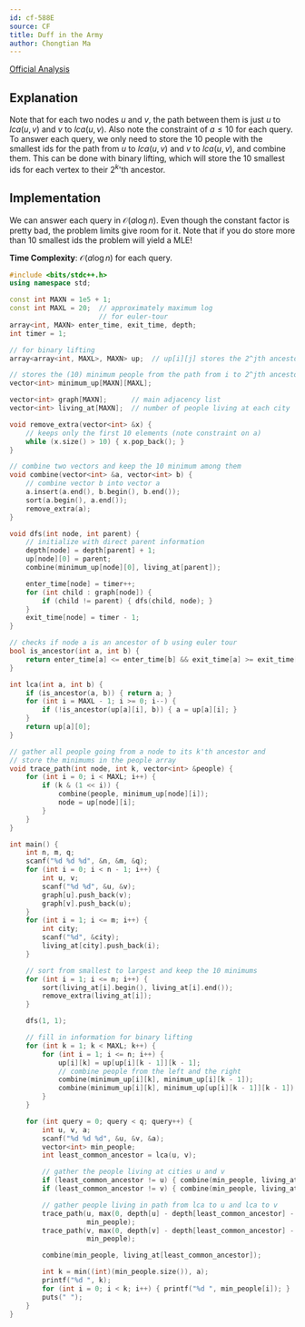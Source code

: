 ```yaml
---
id: cf-588E
source: CF
title: Duff in the Army
author: Chongtian Ma
---
```


[Official Analysis](https://codeforces.com/blog/entry/20971#:~:text=C%20(Author%3A,))

## Explanation

Note that for each two nodes $u$ and $v$, the path between them is just $u$ to
$lca(u,v)$ and $v$ to $lca(u,v)$. Also note the constraint of $a \leq 10$ for
each query. To answer each query, we only need to store the $10$ people with the
smallest ids for the path from $u$ to $lca(u,v)$ and $v$ to $lca(u,v)$, and
combine them. This can be done with binary lifting, which will store the $10$
smallest ids for each vertex to their $2^k$'th ancestor.

## Implementation

We can answer each query in $\mathcal{O}(a \log n)$. Even though the constant
factor is pretty bad, the problem limits give room for it. Note
that if you do store more than $10$ smallest ids the problem will yield a MLE!

**Time Complexity**: $\mathcal{O}(a \log n)$ for each query.

<LanguageSection>
<CPPSection>

```cpp
#include <bits/stdc++.h>
using namespace std;

const int MAXN = 1e5 + 1;
const int MAXL = 20;  // approximately maximum log
                      // for euler-tour
array<int, MAXN> enter_time, exit_time, depth;
int timer = 1;

// for binary lifting
array<array<int, MAXL>, MAXN> up;  // up[i][j] stores the 2^jth ancestor for i

// stores the (10) minimum people from the path from i to 2^jth ancestor
vector<int> minimum_up[MAXN][MAXL];

vector<int> graph[MAXN];      // main adjacency list
vector<int> living_at[MAXN];  // number of people living at each city

void remove_extra(vector<int> &x) {
	// keeps only the first 10 elements (note constraint on a)
	while (x.size() > 10) { x.pop_back(); }
}

// combine two vectors and keep the 10 minimum among them
void combine(vector<int> &a, vector<int> b) {
	// combine vector b into vector a
	a.insert(a.end(), b.begin(), b.end());
	sort(a.begin(), a.end());
	remove_extra(a);
}

void dfs(int node, int parent) {
	// initialize with direct parent information
	depth[node] = depth[parent] + 1;
	up[node][0] = parent;
	combine(minimum_up[node][0], living_at[parent]);

	enter_time[node] = timer++;
	for (int child : graph[node]) {
		if (child != parent) { dfs(child, node); }
	}
	exit_time[node] = timer - 1;
}

// checks if node a is an ancestor of b using euler tour
bool is_ancestor(int a, int b) {
	return enter_time[a] <= enter_time[b] && exit_time[a] >= exit_time[b];
}

int lca(int a, int b) {
	if (is_ancestor(a, b)) { return a; }
	for (int i = MAXL - 1; i >= 0; i--) {
		if (!is_ancestor(up[a][i], b)) { a = up[a][i]; }
	}
	return up[a][0];
}

// gather all people going from a node to its k'th ancestor and
// store the minimums in the people array
void trace_path(int node, int k, vector<int> &people) {
	for (int i = 0; i < MAXL; i++) {
		if (k & (1 << i)) {
			combine(people, minimum_up[node][i]);
			node = up[node][i];
		}
	}
}

int main() {
	int n, m, q;
	scanf("%d %d %d", &n, &m, &q);
	for (int i = 0; i < n - 1; i++) {
		int u, v;
		scanf("%d %d", &u, &v);
		graph[u].push_back(v);
		graph[v].push_back(u);
	}
	for (int i = 1; i <= m; i++) {
		int city;
		scanf("%d", &city);
		living_at[city].push_back(i);
	}

	// sort from smallest to largest and keep the 10 minimums
	for (int i = 1; i <= n; i++) {
		sort(living_at[i].begin(), living_at[i].end());
		remove_extra(living_at[i]);
	}

	dfs(1, 1);

	// fill in information for binary lifting
	for (int k = 1; k < MAXL; k++) {
		for (int i = 1; i <= n; i++) {
			up[i][k] = up[up[i][k - 1]][k - 1];
			// combine people from the left and the right
			combine(minimum_up[i][k], minimum_up[i][k - 1]);
			combine(minimum_up[i][k], minimum_up[up[i][k - 1]][k - 1]);
		}
	}

	for (int query = 0; query < q; query++) {
		int u, v, a;
		scanf("%d %d %d", &u, &v, &a);
		vector<int> min_people;
		int least_common_ancestor = lca(u, v);

		// gather the people living at cities u and v
		if (least_common_ancestor != u) { combine(min_people, living_at[u]); }
		if (least_common_ancestor != v) { combine(min_people, living_at[v]); }

		// gather people living in path from lca to u and lca to v
		trace_path(u, max(0, depth[u] - depth[least_common_ancestor] - 1),
		           min_people);
		trace_path(v, max(0, depth[v] - depth[least_common_ancestor] - 1),
		           min_people);

		combine(min_people, living_at[least_common_ancestor]);

		int k = min((int)(min_people.size()), a);
		printf("%d ", k);
		for (int i = 0; i < k; i++) { printf("%d ", min_people[i]); }
		puts(" ");
	}
}
```

</CPPSection>
</LanguageSection>
